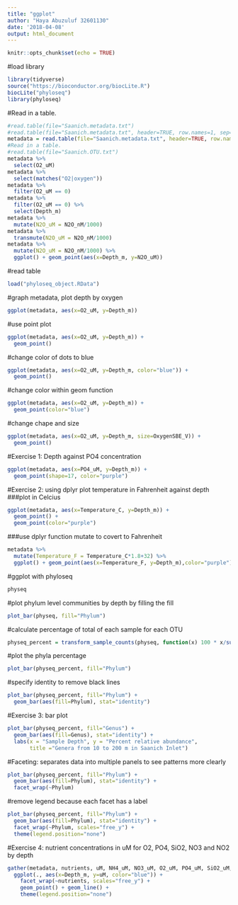 ```yaml
---
title: "ggplot"
author: "Haya Abuzuluf 32601130"
date: '2018-04-08'
output: html_document
---
```


```r
knitr::opts_chunk$set(echo = TRUE)
```

#load library  

```r
library(tidyverse)
source("https://bioconductor.org/biocLite.R")
biocLite("phyloseq")
library(phyloseq)
```

#Read in a table.
```r
#read.table(file="Saanich.metadata.txt")
#read.table(file="Saanich.metadata.txt", header=TRUE, row.names=1, sep="\t", na.strings="NAN")
metadata = read.table(file="Saanich.metadata.txt", header=TRUE, row.names=1, sep="\t")
#Read in a table.
#read.table(file="Saanich.OTU.txt")
metadata %>% 
  select(O2_uM)
metadata %>% 
  select(matches("O2|oxygen"))
metadata %>% 
  filter(O2_uM == 0)
metadata %>% 
  filter(O2_uM == 0) %>% 
  select(Depth_m)
metadata %>% 
  mutate(N2O_uM = N2O_nM/1000)
metadata %>% 
  transmute(N2O_uM = N2O_nM/1000)
metadata %>% 
  mutate(N2O_uM = N2O_nM/1000) %>% 
  ggplot() + geom_point(aes(x=Depth_m, y=N2O_uM))

```


#read table  
```r
load("phyloseq_object.RData")
```

#graph metadata, plot depth by oxygen  
```r
ggplot(metadata, aes(x=O2_uM, y=Depth_m))
```
#use point plot  
```r
ggplot(metadata, aes(x=O2_uM, y=Depth_m)) +
  geom_point()
```

#change color of dots to blue   
```r
ggplot(metadata, aes(x=O2_uM, y=Depth_m, color="blue")) +
  geom_point()
```

#change color within geom function  
```r
ggplot(metadata, aes(x=O2_uM, y=Depth_m)) +
  geom_point(color="blue")
```

#change chape and size  
```r
ggplot(metadata, aes(x=O2_uM, y=Depth_m, size=OxygenSBE_V)) +
  geom_point()
```

#Exercise 1: Depth against PO4 concentration  
```r
ggplot(metadata, aes(x=PO4_uM, y=Depth_m)) +
  geom_point(shape=17, color="purple")
```

#Exercise 2: using dplyr plot temperature in Fahrenheit against depth  
###plot in Celcius  
```r
ggplot(metadata, aes(x=Temperature_C, y=Depth_m)) +
  geom_point() +
  geom_point(color="purple")
```

###use dplyr function mutate to covert to Fahrenheit  
```r
metadata %>% 
  mutate(Temperature_F = Temperature_C*1.8+32) %>% 
  ggplot() + geom_point(aes(x=Temperature_F, y=Depth_m),color="purple")
```

#ggplot with phyloseq  
```r
physeq
```

#plot phylum level communities by depth by filling the fill  
```r
plot_bar(physeq, fill="Phylum")
```

#calculate percentage of total of each sample for each OTU  
```r
physeq_percent = transform_sample_counts(physeq, function(x) 100 * x/sum(x))
```

#plot the phyla percentage  
```r
plot_bar(physeq_percent, fill="Phylum")
```

#specify identity to remove black lines  
```r
plot_bar(physeq_percent, fill="Phylum") + 
  geom_bar(aes(fill=Phylum), stat="identity")
```

#Exercise 3: bar plot  
```r
plot_bar(physeq_percent, fill="Genus") + 
  geom_bar(aes(fill=Genus), stat="identity") +
  labs(x = "Sample Depth", y = "Percent relative abundance",
       title ="Genera from 10 to 200 m in Saanich Inlet")
```

#Faceting: separates data into multiple panels to see patterns more clearly   
```r
plot_bar(physeq_percent, fill="Phylum") +
  geom_bar(aes(fill=Phylum), stat="identity") +
  facet_wrap(~Phylum)
```

#remove legend because each facet has a label  
```r
plot_bar(physeq_percent, fill="Phylum") +
  geom_bar(aes(fill=Phylum), stat="identity") +
  facet_wrap(~Phylum, scales="free_y") +
  theme(legend.position="none")
```


#Exercise 4: nutrient concentrations in uM for O2, PO4, SiO2, NO3 and NO2 by depth  
```r
gather(metadata, nutrients, uM, NH4_uM, NO3_uM, O2_uM, PO4_uM, SiO2_uM, NO2_uM) %>%
  ggplot(., aes(x=Depth_m, y=uM, color="blue")) +
    facet_wrap(~nutrients, scales="free_y") +
    geom_point() + geom_line() +
    theme(legend.position="none")
```
